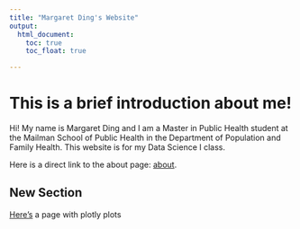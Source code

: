 ```yaml
---
title: "Margaret Ding's Website"
output: 
  html_document:
    toc: true
    toc_float: true

---
```


# This is a brief introduction about me!

Hi! My name is Margaret Ding and I am a Master in Public Health student at the Mailman School of Public Health in the Department of Population and Family Health. This website is for my Data Science I class. 

Here is a direct link to the about page: [about](about.html).

## New Section

[Here's](plotly.html) a page with plotly plots



